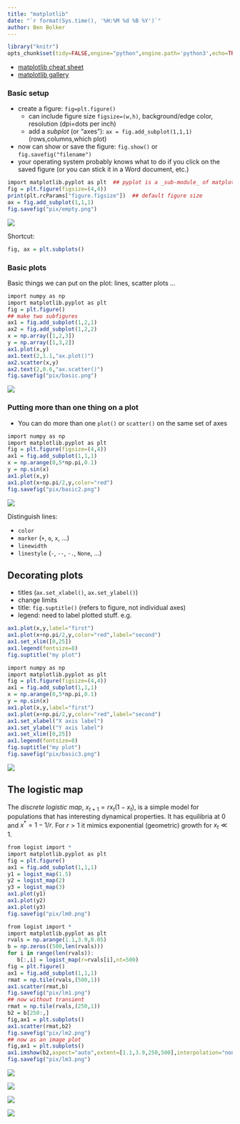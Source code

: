 ```yaml
---
title: "matplotlib"
date: "`r format(Sys.time(), '%H:%M %d %B %Y')`"
author: Ben Bolker
---
```


```r
library("knitr")
opts_chunk$set(tidy=FALSE,engine="python",engine.path='python3',echo=TRUE)
```

- [matplotlib cheat sheet](https://bit.ly/python_cs)
- [matplotlib gallery](http://matplotlib.org/gallery.html)

### Basic setup

- create a figure: `fig=plt.figure()`
   - can include figure size `figsize=(w,h)`, background/edge color, resolution (dpi=dots per inch)
   - add a *subplot* (or "axes"): `ax = fig.add_subplot(1,1,1)` (rows,columns,which plot)
- now can show or save the figure: `fig.show()` or `fig.savefig("filename")`
- your operating system probably knows what to do if you click on the saved figure (or you can stick it in a Word document, etc.)


```r
import matplotlib.pyplot as plt  ## pyplot is a _sub-module_ of matplotlib
fig = plt.figure(figsize=(4,4))
print(plt.rcParams["figure.figsize"])  ## default figure size
ax = fig.add_subplot(1,1,1)
fig.savefig("pix/empty.png")
```
![](pix/empty.png)

Shortcut:

```r
fig, ax = plt.subplots()
```

### Basic plots

Basic things we can put on the plot: lines, scatter plots ...

```r
import numpy as np
import matplotlib.pyplot as plt
fig = plt.figure()
## make two subfigures
ax1 = fig.add_subplot(1,2,1)
ax2 = fig.add_subplot(1,2,2)
x = np.array([1,2,3])
y = np.array([1,3,2])
ax1.plot(x,y)
ax1.text(2,1.1,"ax.plot()")
ax2.scatter(x,y)
ax2.text(2,0.6,"ax.scatter()")
fig.savefig("pix/basic.png")
```
![](pix/basic.png)

### Putting more than one thing on a plot

- You can do more than one `plot()` or `scatter()` on the same set of axes 
```r
import numpy as np
import matplotlib.pyplot as plt
fig = plt.figure(figsize=(4,4))
ax1 = fig.add_subplot(1,1,1)
x = np.arange(0,5*np.pi,0.1)
y = np.sin(x)
ax1.plot(x,y)
ax1.plot(x+np.pi/2,y,color="red")
fig.savefig("pix/basic2.png")
```
![](pix/basic2.png)

Distinguish lines:

- `color`
- `marker` (`+`, `o`, `x`, ...)
- `linewidth`
- `linestyle` (`-`, `--`, `-.`, `None`, ...)

## Decorating plots 

- titles (`ax.set_xlabel()`, `ax.set_ylabel()`)
- change limits
- title: `fig.suptitle()` (refers to figure, not individual axes)
- legend: need to label plotted stuff. e.g.
```r
ax1.plot(x,y,label="first")
ax1.plot(x+np.pi/2,y,color="red",label="second")
ax1.set_xlim([0,25])
ax1.legend(fontsize=8)
fig.suptitle("my plot")
```

```r
import numpy as np
import matplotlib.pyplot as plt
fig = plt.figure(figsize=(4,4))
ax1 = fig.add_subplot(1,1,1)
x = np.arange(0,5*np.pi,0.1)
y = np.sin(x)
ax1.plot(x,y,label="first")
ax1.plot(x+np.pi/2,y,color="red",label="second")
ax1.set_xlabel("X axis label")
ax1.set_ylabel("Y axis label")
ax1.set_xlim([0,25])
ax1.legend(fontsize=8)
fig.suptitle("my plot")
fig.savefig("pix/basic3.png")
```
![](pix/basic3.png)

## The logistic map

The *discrete logistic map*, $x_{t+1} = r x_t (1-x_t)$, is a simple model for
populations that has interesting dynamical properties.
It has equilibria at $0$ and $x^*=1-1/r$. For $r>1$ it mimics exponential
(geometric) growth for $x_t \ll 1$.

```r
from logist import *
import matplotlib.pyplot as plt
fig = plt.figure()
ax1 = fig.add_subplot(1,1,1)
y1 = logist_map(1.5)
y2 = logist_map(2)
y3 = logist_map(3)
ax1.plot(y1)
ax1.plot(y2)
ax1.plot(y3)
fig.savefig("pix/lm0.png")
```

```r
from logist import *
import matplotlib.pyplot as plt
rvals = np.arange(1.1,3.9,0.05)
b = np.zeros((500,len(rvals)))
for i in range(len(rvals)):
   b[:,i] = logist_map(r=rvals[i],nt=500)
fig = plt.figure()
ax1 = fig.add_subplot(1,1,1)
rmat = np.tile(rvals,(500,1))
ax1.scatter(rmat,b)
fig.savefig("pix/lm1.png")
## now without transient
rmat = np.tile(rvals,(250,1))
b2 = b[250:,]
fig,ax1 = plt.subplots()
ax1.scatter(rmat,b2)
fig.savefig("pix/lm2.png")
## now as an image plot
fig,ax1 = plt.subplots()
ax1.imshow(b2,aspect="auto",extent=[1.1,3.9,250,500],interpolation="none")
fig.savefig("pix/lm3.png")
```

![](pix/lm0.png)

![](pix/lm1.png)

![](pix/lm2.png)

![](pix/lm3.png)

